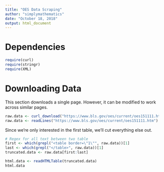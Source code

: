 ```yaml
---
title: "OES Data Scraping"
author: "simplymathematics"
date: "October 18, 2018"
output: html_document
---
```

# Dependencies
```r
require(curl)
require(stringr)
require(XML)
```
# Downloading Data

This section downloads a single page. However, it can be modified to work across similar pages. 
```r
raw.data <- curl_download("https://www.bls.gov/oes/current/oes151111.htm", "OES_dollars.txt")
raw.data <- readLines("https://www.bls.gov/oes/current/oes151111.htm")
```

Since we're only interested in the first table, we'll cut everything else out.
```r
# Regex for all text between two table
first <- which(grepl("<table border=\"1\"", raw.data))[1]
last <- which(grepl("</table>", raw.data))[1]
truncated.data <- raw.data[first:last]
```

```r
html.data <- readHTMLTable(truncated.data)
html.data
```
